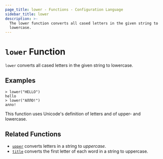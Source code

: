 ```yaml
---
page_title: lower - Functions - Configuration Language
sidebar_title: lower
description: >-
  The lower function converts all cased letters in the given string to
  lowercase.
---
```


# `lower` Function

`lower` converts all cased letters in the given string to lowercase.

## Examples

```shell-session
> lower("HELLO")
hello
> lower("АЛЛО!")
алло!
```

This function uses Unicode's definition of letters and of upper- and lowercase.

## Related Functions

- [`upper`](//docs/templates/hcl_templates/functions/string/upper) converts letters in a string to _uppercase_.
- [`title`](//docs/templates/hcl_templates/functions/string/title) converts the first letter of each word in a string to uppercase.
